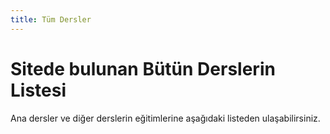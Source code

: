 ```yaml
---
title: Tüm Dersler
---
```


# Sitede bulunan Bütün Derslerin Listesi

Ana dersler ve diğer derslerin eğitimlerine aşağıdaki listeden ulaşabilirsiniz.